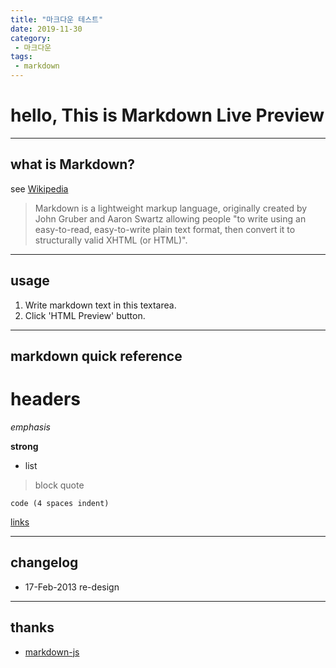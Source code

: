 ```yaml
---
title: "마크다운 테스트"
date: 2019-11-30
category:
 - 마크다운
tags:
 - markdown
---
```

# hello, This is Markdown Live Preview

----
## what is Markdown?
see [Wikipedia](https://en.wikipedia.org/wiki/Markdown)

> Markdown is a lightweight markup language, originally created by John Gruber and Aaron Swartz allowing people "to write using an easy-to-read, easy-to-write plain text format, then convert it to structurally valid XHTML (or HTML)".

----
## usage
1. Write markdown text in this textarea.
2. Click 'HTML Preview' button.

----
## markdown quick reference
# headers

*emphasis*

**strong**

* list

>block quote

    code (4 spaces indent)
[links](https://wikipedia.org)

----
## changelog
* 17-Feb-2013 re-design

----
## thanks
* [markdown-js](https://github.com/evilstreak/markdown-js)
